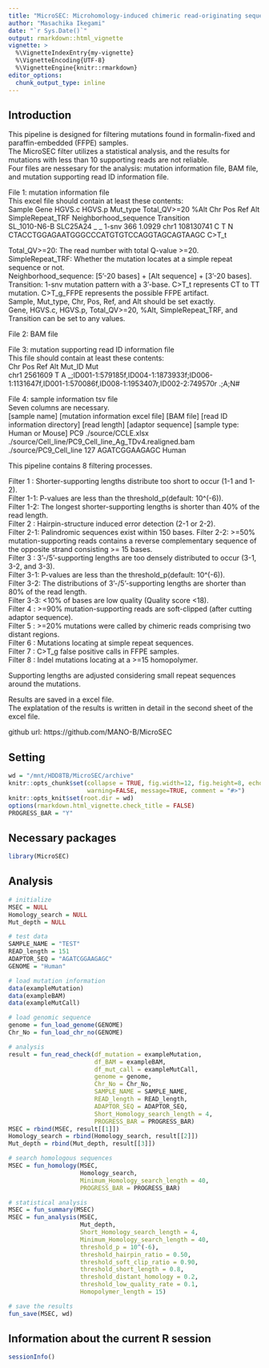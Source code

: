 ```yaml
---
title: "MicroSEC: Microhomology-induced chimeric read-originating sequence error cleaning pipeline for FFPE samples"
author: "Masachika Ikegami"
date: "`r Sys.Date()`"
output: rmarkdown::html_vignette
vignette: >
  %\VignetteIndexEntry{my-vignette}
  %\VignetteEncoding{UTF-8}
  %\VignetteEngine{knitr::rmarkdown}
editor_options: 
  chunk_output_type: inline
---
```


## Introduction
This pipeline is designed for filtering mutations found in formalin-fixed and paraffin-embedded (FFPE) samples.  
The MicroSEC filter utilizes a statistical analysis, and the results for mutations with less than 10 supporting reads are not reliable.  
Four files are nessesary for the analysis: mutation information file, BAM file, and mutation supporting read ID information file.  
  
File 1: mutation information file  
This excel file should contain at least these contents:  
       Sample     Gene HGVS.c  HGVS.p Mut_type Total_QV>=20   %Alt  Chr       Pos Ref Alt SimpleRepeat_TRF                     Neighborhood_sequence  Transition  
 SL_1010-N6-B SLC25A24    _    _    1-snv          366 1.0929 chr1 108130741   C   T                N CTACCTGGAGAATGGGCCCATGTGTCCAGGTAGCAGTAAGC  C>T_t  
  
Total_QV>=20: The read number with total Q-value >=20.  
SimpleRepeat_TRF: Whether the mutation locates at a simple repeat sequence or not.  
Neighborhood_sequence: [5'-20 bases] + [Alt sequence] + [3'-20 bases].  
Transition: 1-snv mutation pattern with a 3'-base. C>T_t represents CT to TT mutation. C>T_g_FFPE represents the possible FFPE artifact.  
Sample, Mut_type, Chr, Pos, Ref, and Alt should be set exactly.  
Gene, HGVS.c, HGVS.p, Total_QV>=20, %Alt, SimpleRepeat_TRF, and Transition can be set to any values.  
  
File 2: BAM file  
  
File 3: mutation supporting read ID information file  
This file should contain at least these contents:  
 Chr     Pos Ref Alt                                                                                                Mut_ID     Mut  
chr1 2561609   T   A  _;ID001-1:579185f,ID004-1:1873933f;ID006-1:1131647f,ID001-1:570086f,ID008-1:1953407r,ID002-2:749570r  .;A;N#  
  
File 4: sample information tsv file  
Seven columns are necessary.  
[sample name] [mutation information excel file] [BAM file] [read ID information directory] [read length] [adaptor sequence] [sample type: Human or Mouse]
PC9	./source/CCLE.xlsx	./source/Cell_line/PC9_Cell_line_Ag_TDv4.realigned.bam	./source/PC9_Cell_line	127	AGATCGGAAGAGC	Human

This pipeline contains 8 filtering processes.  

Filter 1  : Shorter-supporting lengths distribute too short to occur (1-1 and 1-2).  
Filter 1-1: P-values are less than the threshold_p(default: 10^(-6)).  
Filter 1-2: The longest shorter-supporting lengths is shorter than 40% of the read length.  
Filter 2  : Hairpin-structure induced error detection (2-1 or 2-2).  
Filter 2-1: Palindromic sequences exist within 150 bases. 
Filter 2-2: >=50% mutation-supporting reads contains a reverse complementary sequence of the opposite strand consisting >= 15 bases.  
Filter 3  : 3’-/5’-supporting lengths are too densely distributed to occur (3-1, 3-2, and 3-3).  
Filter 3-1: P-values are less than the threshold_p(default: 10^(-6)).  
Filter 3-2: The distributions of 3’-/5’-supporting lengths are shorter than 80% of the read length.  
Filter 3-3: <10% of bases are low quality (Quality score <18).  
Filter 4  : >=90% mutation-supporting reads are soft-clipped (after cutting adaptor sequence).  
Filter 5  : >=20% mutations were called by chimeric reads comprising two distant regions.  
Filter 6  : Mutations locating at simple repeat sequences.  
Filter 7  : C>T_g false positive calls in FFPE samples.  
Filter 8  : Indel mutations locating at a >=15 homopolymer.  
  
Supporting lengths are adjusted considering small repeat sequences around the mutations.  
  
Results are saved in a excel file.  
The explatation of the results is written in detail in the second sheet of the excel file.  
  
github url: https://github.com/MANO-B/MicroSEC  
  
## Setting
```r
wd = "/mnt/HDD8TB/MicroSEC/archive"
knitr::opts_chunk$set(collapse = TRUE, fig.width=12, fig.height=8, echo=TRUE, 
                      warning=FALSE, message=TRUE, comment = "#>")
knitr::opts_knit$set(root.dir = wd)
options(rmarkdown.html_vignette.check_title = FALSE)
PROGRESS_BAR = "Y"
```

## Necessary packages
```r
library(MicroSEC)
```


## Analysis
```r
# initialize
MSEC = NULL
Homology_search = NULL
Mut_depth = NULL

# test data
SAMPLE_NAME = "TEST"
READ_length = 151
ADAPTOR_SEQ = "AGATCGGAAGAGC"
GENOME = "Human"

# load mutation information
data(exampleMutation)
data(exampleBAM)
data(exampleMutCall)

# load genomic sequence
genome = fun_load_genome(GENOME)
Chr_No = fun_load_chr_no(GENOME)

# analysis
result = fun_read_check(df_mutation = exampleMutation,
                        df_BAM = exampleBAM,
                        df_mut_call = exampleMutCall,
                        genome = genome,
                        Chr_No = Chr_No,
                        SAMPLE_NAME = SAMPLE_NAME,
                        READ_length = READ_length,
                        ADAPTOR_SEQ = ADAPTOR_SEQ,
                        Short_Homology_search_length = 4,
                        PROGRESS_BAR = PROGRESS_BAR)
MSEC = rbind(MSEC, result[[1]])
Homology_search = rbind(Homology_search, result[[2]])
Mut_depth = rbind(Mut_depth, result[[3]])

# search homologous sequences
MSEC = fun_homology(MSEC,
                    Homology_search,
                    Minimum_Homology_search_length = 40,
                    PROGRESS_BAR = PROGRESS_BAR)

# statistical analysis
MSEC = fun_summary(MSEC)
MSEC = fun_analysis(MSEC,
                    Mut_depth,
                    Short_Homology_search_length = 4,
                    Minimum_Homology_search_length = 40,
                    threshold_p = 10^(-6),
                    threshold_hairpin_ratio = 0.50,
                    threshold_soft_clip_ratio = 0.90,
                    threshold_short_length = 0.8,
                    threshold_distant_homology = 0.2,
                    threshold_low_quality_rate = 0.1,
                    Homopolymer_length = 15)

# save the results
fun_save(MSEC, wd)
```

## Information about the current R session
```r
sessionInfo()
```

